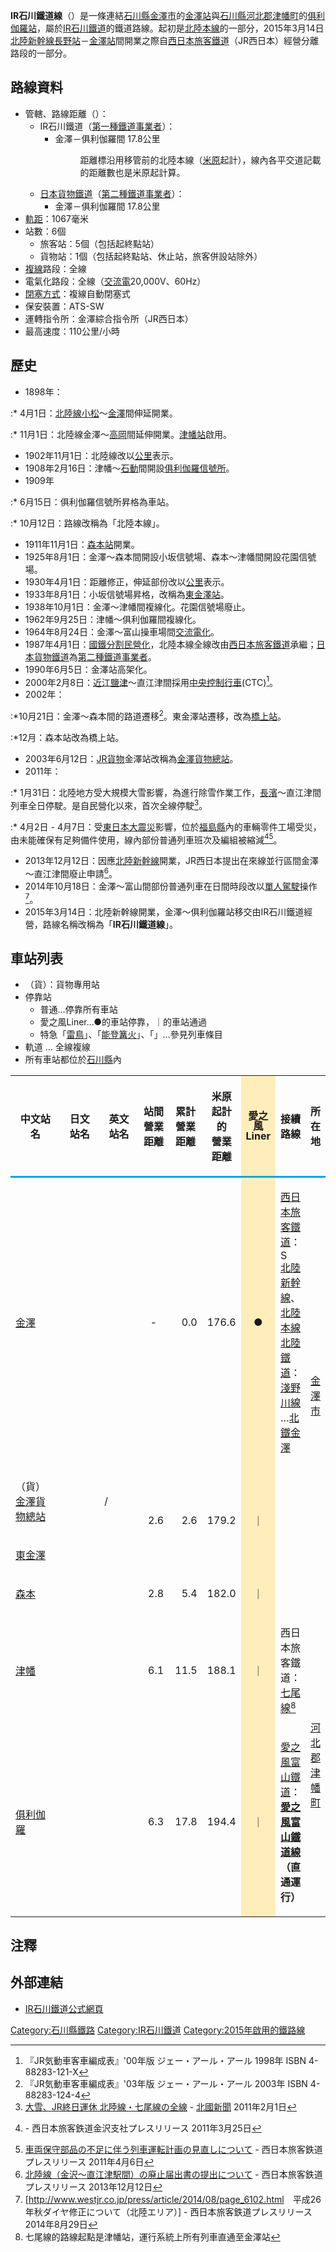 {{Infobox 鐵道路線
|日文原名=IRいしかわ鉄道線
|平假名=アイアールいしかわてつどうせん
|羅馬拼音=IR Ishikawa Tetsudō sen
|路線名稱=[[File:Ir_ishikawa_logo.png|23px]] IR石川鐵道線
|路線顏色=#00a7e3
|圖片=IR Ishikawa Railway 521 tsubata.JPG
|圖片大小=300px
|圖片說明=到達[[津幡站|津幡站]]的IR石川鐵道[[JR西日本521系電力動車組|521系]]
|所在地={{JPN}}[[石川縣|石川縣]]
|起點=[[金澤站|金澤站]]
|終點=[[俱利伽羅站|俱利伽羅站]]
|站數=6個（包括貨物站）
|通車=1898年11月1日
|項目=經營移管
|日期=2015年3月14日
|擁有者=[[遞信省_(日本)|鐵道作業局→帝國鐵道廳]]→[[鐵道省_(日本)|鐵道院→鐵道省]]→[[運輸通信省_(日本)|運輸通信省]]→[[運輸省|運輸省]]→<br />[[日本國有鐵道|日本國有鐵道]]（國鐵）→<br />[[西日本旅客鐵道|西日本旅客鐵道]]（JR西日本）→<br />[[IR石川鐵道|IR石川鐵道]]
|營運者=IR石川鐵道<br />（第1種鐵道事業者）<br />[[日本貨物鐵道|日本貨物鐵道]]（JR貨物）<br />（第2種鐵道事業者）
|車輛基地=
|使用車輛=參見[[#使用車輛|使用車輛]]
|路線距離=17.8公里（包括支線）
|軌距=1,067毫米
|軌道數量=
|電氣化方式=[[交流電|交流電]]20,000 [[伏特|V]]、60 [[赫茲|Hz]]
|閉塞方式=
|保安裝置=
|最高速度=最高110公里/小時
|路線圖={{IR石川鐵道線RDT}}
}}

'''IR石川鐵道線'''（{{jpn|j=IRいしかわ鉄道線|hg=アイアールいしかわてつどうせん|rm=IR Ishikawa Tetsudō sen|f=y}}）是一條連結[[石川縣|石川縣]][[金澤市|金澤市]]的[[金澤站|金澤站]]與[[石川縣|石川縣]][[河北郡|河北郡]][[津幡町|津幡町]]的[[俱利伽羅站|俱利伽羅站]]，屬於[[IR石川鐵道|IR石川鐵道]]的鐵道路線。起初是[[北陸本線|北陸本線]]的一部分，2015年3月14日[[北陸新幹線|北陸新幹線]][[長野站|長野站]]－[[金澤站|金澤站]]間開業之際自[[西日本旅客鐵道|西日本旅客鐵道]]（JR西日本）經營分離路段的一部分。

== 路線資料 ==
* 管轄、路線距離（{{link-ja|營業距離|営業キロ}}）：
** IR石川鐵道（[[鐵路公司|第一種鐵道事業者]]）：
*** 金澤－俱利伽羅間 17.8公里
***:距離標沿用移管前的北陸本線（[[米原站|米原]]起計），線內各平交道記載的距離數也是米原起計算。
** [[日本貨物鐵道|日本貨物鐵道]]（[[鐵路公司|第二種鐵道事業者]]）：
*** 金澤－俱利伽羅間 17.8公里
* [[軌距|軌距]]：1067毫米
* 站數：6個
** 旅客站：5個（包括起終點站）
** 貨物站：1個（包括起終點站、休止站，旅客併設站除外）
* [[複線鐵路|複線]]路段：全線
* 電氣化路段：全線（[[交流電|交流電]]20,000V、60Hz）
* [[閉塞_(鐵路)|閉塞方式]]：複線自動閉塞式
* 保安裝置：ATS-SW
* 運轉指令所：金澤綜合指令所（JR西日本）
* 最高速度：110公里/小時

==歷史==
* 1898年：
:* 4月1日：[[北陸本線|北陸線]][[小松站|小松]]～[[金澤站|金澤]]間伸延開業。
:* 11月1日：北陸線金澤～[[高岡站|高岡]]間延伸開業。[[津幡站|津幡站]]啟用。
* 1902年11月1日：北陸線改以[[公里|公里]]表示。
* 1908年2月16日：津幡～[[石動站|石動]]間開設[[俱利伽羅站|俱利伽羅信號所]]。
* 1909年
:* 6月15日：俱利伽羅信號所昇格為車站。
:* 10月12日：路線改稱為「北陸本線」。
* 1911年11月1日：[[森本站|森本站]]開業。
* 1925年8月1日：金澤～森本間開設小坂信號場、森本～津幡間開設花園信號場。
* 1930年4月1日：距離修正，伸延部份改以[[公里|公里]]表示。
* 1933年8月1日：小坂信號場昇格，改稱為[[東金澤站|東金澤站]]。
* 1938年10月1日：金澤～津幡間複線化。花園信號場廢止。
* 1962年9月25日：津幡～俱利伽羅間複線化。
* 1964年8月24日：金澤～富山操車場間[[交流電|交流電化]]。
* 1987年4月1日：[[國鐵分割民營化|國鐵分割民營化]]，北陸本線全線改由[[西日本旅客鐵道|西日本旅客鐵道]]承繼；[[日本貨物鐵道|日本貨物鐵道]]為[[第二種鐵道事業者|第二種鐵道事業者]]。
* 1990年6月5日：金澤站高架化。
* 2000年2月8日：[[近江鹽津站|近江鹽津]]～直江津間採用[[中央控制行車|中央控制行車]](CTC)<ref>『JR気動車客車編成表』'00年版 ジェー・アール・アール 1998年 ISBN 4-88283-121-X</ref>。
* 2002年：
:*10月21日：金澤～森本間的路道遷移<ref name="jrr_03">『JR気動車客車編成表』'03年版 ジェー・アール・アール 2003年 ISBN 4-88283-124-4</ref>。東金澤站遷移，改為[[橋上站|橋上站]]。
:*12月：森本站改為橋上站。
* 2003年6月12日：[[JR貨物|JR貨物]]金澤站改稱為[[金澤貨物總站|金澤貨物總站]]。
* 2011年：
:* 1月31日：北陸地方受大規模大雪影響，為進行除雪作業工作，[[長濱站|長濱]]～直江津間列車全日停駛。是自民營化以來，首次全線停駛<ref>[http://www.hokkoku.co.jp/subpage/H20110201101.htm 大雪、JR終日運休 北陸線・七尾線の全線] {{Webarchive|url=https://archive.is/20120802045238/http://www.hokkoku.co.jp/subpage/H20110201101.htm |date=2012-08-02 }} - [[北國新聞|北國新聞]] 2011年2月1日</ref>。
:* 4月2日 - 4月7日：受[[東日本大震災|東日本大震災]]影響，位於[[福島縣|福島縣]]內的車輛零件工場受災，由未能確保有足夠備件使用，線內部份普通列車班次及編組被縮減<ref>{{PDFlink|[http://www.westjr.co.jp/news/newslist/article/pdf/20110325_kanazawa.pdf 東北地方太平洋沖地震に伴う車両保守部品の不足による列車運行について]}} - 西日本旅客鉄道金沢支社プレスリリース 2011年3月25日</ref><ref>[http://www.westjr.co.jp/news/newslist/article/1175270_799.html 車両保守部品の不足に伴う列車運転計画の見直しについて] {{Wayback|url=http://www.westjr.co.jp/news/newslist/article/1175270_799.html |date=20110410221228 }} - 西日本旅客鉄道プレスリリース 2011年4月6日</ref>。
* 2013年12月12日：因應[[北陸新幹線|北陸新幹線]]開業，JR西日本提出在來線並行區間金澤～直江津間廢止申請<ref>[http://www.westjr.co.jp/press/article/2013/12/page_4931.html 北陸線（金沢〜直江津駅間）の廃止届出書の提出について] {{Wayback|url=http://www.westjr.co.jp/press/article/2013/12/page_4931.html |date=20140409162709 }} - 西日本旅客鉄道プレスリリース 2013年12月12日</ref>。
* 2014年10月18日：金澤～富山間部份普通列車在日間時段改以[[單人駕駛|單人駕駛]]操作<ref>[http://www.westjr.co.jp/press/article/2014/08/page_6102.html　平成26年秋ダイヤ修正について（北陸エリア）] {{Wayback|url=http://www.westjr.co.jp/press/article/2014/08/page_6102.html |date=20171222220148 }}- 西日本旅客鉄道プレスリリース 2014年8月29日</ref>。
* 2015年3月14日：北陸新幹線開業，金澤～俱利伽羅站移交由IR石川鐵道經營，路線名稱改稱為「'''IR石川鐵道線'''」。

== 車站列表 ==
* （貨）：貨物專用站
* 停靠站
** 普通…停靠所有車站
** 愛之風Liner…●的車站停靠，｜的車站通過
** 特急「[[雷鳥號列車|雷鳥]]」、「[[能登篝火號列車|能登篝火]]」、「{{link-ja|花嫁之簾號列車|花嫁のれん (列車)|花嫁之簾}}」…參見列車條目
* 軌道 … 全線複線
* 所有車站都位於[[石川縣|石川縣]]內

{|class="wikitable" rules="all"
|-
!style="width:5em; border-bottom:3px solid #00a7e3;"|中文站名
!style="width:5em; border-bottom:3px solid #00a7e3;"|日文站名
!style="width:5em; border-bottom:3px solid #00a7e3;"|英文站名
!style="width:2.5em; border-bottom:3px solid #00a7e3;"|站間<br/>營業<br/>距離
!style="width:2.5em; border-bottom:3px solid #00a7e3;"|累計<br/>營業<br/>距離
!style="width:2.5em; border-bottom:3px solid #00a7e3;"|米原起計的<br/>營業距離
!style="width:1em; line-height:1em; border-bottom:3px solid #00a7e3; background:#feb;"|愛之風Liner
!style="border-bottom:3px solid #00a7e3;"|接續路線
!colspan="2" style="border-bottom:3px solid #00a7e3;"|所在地
|-
|[[金澤站|金澤]]
|{{lang|ja|金沢}}
|{{lang|en|Kanazawa}}
|style="text-align:center;"| - 
|style="text-align:right;"|0.0
|style="text-align:right;"|176.6
|style="text-align:center; background:#feb;"|●
|[[西日本旅客鐵道|西日本旅客鐵道]]：[[File:Shinkansen_jrw.svg|17px]] [[北陸新幹線|北陸新幹線]]、[[北陸本線|北陸本線]]<br />[[北陸鐵道|北陸鐵道]]：[[淺野川線|淺野川線]] …[[金澤站|北鐵金澤]]
|rowspan="4"|[[金澤市|金澤市]]
|-
|（貨）[[金澤貨物總站|金澤貨物總站]]
|{{lang|ja|金沢貨物ターミナル}}
|/
|rowspan="2" style="text-align:right;"|2.6
|rowspan="2" style="text-align:right;"|2.6
|rowspan="2" style="text-align:right;"|179.2
|rowspan="2" style="text-align:center; background:#feb;"|｜
|rowspan="2" |  
|-
|[[東金澤站|東金澤]]
|{{lang|ja|東金沢}}
|{{lang|en|Higashi-Kanazawa}}
|-
|[[森本站|森本]]
|{{lang|ja|森本}}
|{{lang|en|Morimoto}}
|style="text-align:right;"|2.8
|style="text-align:right;"|5.4
|style="text-align:right;"|182.0
|style="text-align:center; background:#feb;"|｜
| 
|-
|[[津幡站|津幡]]
|{{lang|ja|津幡}}
|{{lang|en|Tsubata}}
|style="text-align:right;"|6.1
|style="text-align:right;"|11.5
|style="text-align:right;"|188.1
|style="text-align:center; background:#feb;"|｜
|西日本旅客鐵道：[[七尾線|七尾線]]<ref group="*">七尾線的路線起點是津幡站，運行系統上所有列車直通至金澤站</ref>
|rowspan="2"|[[河北郡|河北郡]]<br />[[津幡町|津幡町]]
|-
|[[俱利伽羅站|俱利伽羅]]
|{{lang|ja|倶利伽羅}}
|{{lang|en|Kurikara}}
|style="text-align:right;"|6.3
|style="text-align:right;"|17.8
|style="text-align:right;"|194.4
|style="text-align:center; background:#feb;"|｜
|[[愛之風富山鐵道|愛之風富山鐵道]]：'''[[愛之風富山鐵道線|愛之風富山鐵道線]]（直通運行）'''
|}
{{Reflist|group="*"}}

==注釋==
{{reflist}}

== 外部連結 ==
*[http://www.ishikawa-railway.jp/ IR石川鐵道公式網頁]{{Wayback|url=http://www.ishikawa-railway.jp/ |date=20140918091824 }} {{ja}}

{{IR石川鐵道線}}
{{Commons|Category:IR Railway Line}}
{{DEFAULTSORT:IR-Ishigawa-Railway-Line}}
[[Category:石川縣鐵路|Category:石川縣鐵路]]
[[Category:IR石川鐵道|Category:IR石川鐵道]]
[[Category:2015年啟用的鐵路線|Category:2015年啟用的鐵路線]]